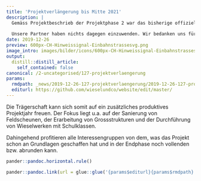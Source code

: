 ```yaml
---
title: 'Projektverlängerung bis Mitte 2021'
description: |
  Gemäss Projektbeschrieb der Projektphase 2 war das bisherige offizielle Projektende der 31. Mai 2020. Es ist eine Tatsache, dass die Trägerschaft gut mit seinem Budget gehaushaltet und dennoch bereits viele seiner Ziele erreicht hat. Dies erlaubt dem Projekt bei gleichbleibendem Finanzierungsplan und unveränderten Projektzielen 1 Jahr länger die Lebensräume von Wiesel & Co zu vernetzen. 
  
  Unsere Partner haben nichts dagegen einzuwenden. Wir bedanken uns für Ihr Vertrauen. 
date: 2019-12-26
preview: 600px-CH-Hinweissignal-Einbahnstrassesvg.png
image_intro: images/bilder/icons/600px-CH-Hinweissignal-Einbahnstrassesvg.png
output:
  distill::distill_article:
    self_contained: false
canonical: /2-uncategorised/127-projektverlaengerung
params:
  rmdpath: _news/2019-12-26-127-projektverlaengerung/2019-12-26-127-projektverlaengerung.Rmd
  editurl: https://github.com/wieselundco/website/edit/master/
---
```




Die Trägerschaft kann sich somit auf ein zusätzliches produktives Projektjahr freuen. Der Fokus liegt u.a.  auf der Sanierung von Feldscheunen, der Erarbeitung von Grossstrukturen und der Durchführung von Wieselwerken mit Schulklassen.

Dahingehend profitieren alle Interessengruppen von dem, was das Projekt schon an Grundlagen geschaffen hat und in der Endphase noch vollenden bzw. abrunden kann.


```r
pander::pandoc.horizontal.rule()

pander::pandoc.link(url = glue::glue('{params$editurl}{params$rmdpath}'),text = 'Artikel bearbeiten')
```

<!--http://wieselundco.ch/2-uncategorised/127-projektverlaengerung-->
